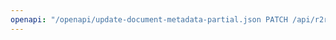 ---
openapi: "/openapi/update-document-metadata-partial.json PATCH /api/r2r/v3/documents/{id}/metadata"
---
